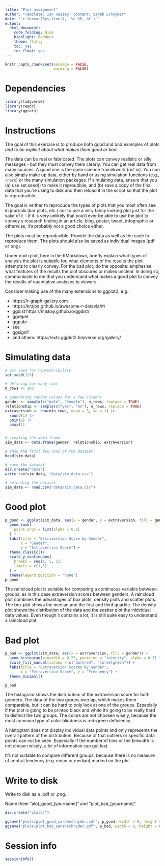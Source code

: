 ```yaml
---
title: "Plot assignment"
author: "Template: Ian Hussey; content: Sarah Schnyder"
date: "`r format(Sys.time(), '%d %B, %Y')`"
output:
  html_document:
    code_folding: hide
    highlight: haddock
    theme: flatly
    toc: yes
    toc_float: yes
---
```


```r

knitr::opts_chunk$set(message = FALSE,
                      warning = FALSE)

```

# Dependencies

```r

library(tidyverse)
library(readr)
library(ggrain)


```

# Instructions

The goal of this exercise is to produce both good and bad examples of plots *and to be explicit about what makes them good or bad*. 

The data can be real or fabricated. The plots can convey realistic or silly messages - but they must convey them clearly. You can get real data from many sources. A good one is the open science framekwork (osf.io). You can also simply make up data, either by hand or using simulation functions (e.g., `rnorm`) or the many simulation packages. If simulating data, ensure that you (a) use set.seed() to make it reproudbile, and (b) save a copy of the final data that you're using to disk and then reload it in the script so that the plot is reproducible.

The goal is neither to reproduce the types of plots that you most often see in journals (bar plots, etc.) nor to use a very fancy looking plot just for the sake of it - if it is very unlikely that you'd ever be able to use the plot to convey a research finding in an article, blog, poster, tweet, infographic or otherwise, it's probably not a good choice either.

The plots must be reproducible. Provide the data as well as the code to reproduce them. The plots should also be saved as individual images (pdf or png).

Under each plot, here in the RMarkdown, briefly explain what types of analysis the plot is suitable for, what elements of the results the plot attempts to clearly convey. For the bad plot, do the opposite: emphasise what features of the results the plot obscures or makes unclear. In doing so, communicate to me that you understand what makes a good plot to convey the results of quantiative analyses to viewers.

Consider making use of the many extensions to ggplot2, e.g.:

- https://r-graph-gallery.com
- https://krzjoa.github.io/awesome-r-dataviz/#/
- ggdist https://mjskay.github.io/ggdist/
- ggrepel
- ggpubr
- see
- ggsignif
- and others: https://exts.ggplot2.tidyverse.org/gallery/

# Simulating data

```r
# Set seed for reproducibility
set.seed(123)

# defining how many rows
n_rows <- 100

# generating random values for a few columns
gender <- sample(c("male", "female"), n_rows, replace = TRUE)
relationship <- sample(c("yes", "no"), n_rows, replace = TRUE)
extraversion <- rnorm(n_rows, mean = 3, sd = 1) |> 
  round(1) |> 
  pmin(5) |> 
  pmax(1)


# creating the data frame
sim_data <- data.frame(gender, relationship, extraversion)

# show the first few rows of the dataset
head(sim_data)

# save the dataset
dir.create("data")
write_csv(sim_data, "data/sim_data.csv")

# reloading the dataset
sim_data <- read.csv("data/sim_data.csv")


```


# Good plot

```r

p_good <- ggplot(sim_data, aes(x = gender, y = extraversion, fill = gender)) +
  geom_rain(
    point.args = list(alpha = 0.5)
  ) +
  labs(title = "Extraversion Score by Gender",
       x = "Gender",
       y = "Extraversion Score") +
  theme_classic()+
  scale_y_continuous(
    breaks = seq(1, 5, 1),
    limits = c(1,5)
  ) +
  theme(legend.position = "none")
p_good

```

The raincloud plot is suitable for comparing a continuous variable between groups, as in this case extraversion scores between genders. A raincloud plot combines the advantages of box plots, density plots and scatter plots. The box plot shows the median and the first and third quartile. The density plot shows the distribution of the data and the scatter plot the inidvidual data values. Even though it contains a lot, it is still quite easy to understand a raincloud plot.

# Bad plot

```r

 
p_bad <- ggplot(sim_data, aes(x = extraversion, fill = gender)) +
  geom_histogram(binwidth = 0.25, position = "identity", alpha = 0.7) +
  scale_fill_manual(values = c("darkred", "forestgreen")) +
  labs(title = "Extraversion Scores by Gender",
       x = "Extraversion Score", y = "Frequency") +
  theme_minimal()

p_bad

```

The histogram shows the distribution of the extraversion score for both genders. The data of the two groups overlap, which makes them comparable, but it can be hard to only look at one of the groups. Especially if the plot is going to be printed black and white it's going to be really hard to distinct the two groups. The colors are not choosen wisely, because the most common type of color blindness is red-green deficiency.

A histogram does not display individual data points and only represents the overall pattern of the distribution. Because of that outliers or specific data points can not be seen. Especially if the number of bins or the binwidth is not chosen wisely, a lot of information can get lost.

It's not suitable to compare different groups, because there is no measure of central tendency (e.g. mean or median) marked on the plot.

# Write to disk

Write to disk as a .pdf or .png.

Name them "plot_good_[yourname]" and "plot_bad_[yourname]".

```r

dir.create("plots/")

ggsave("plots/plot_good_sarahschnyder.pdf", p_good, width = 8, height = 6)
ggsave("plots/plot_bad_sarahschnyder.pdf", p_bad, width = 8, height = 6)

```

# Session info

```r

sessionInfo()

```


